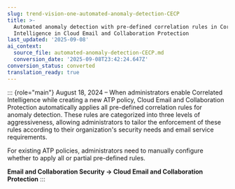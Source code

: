 ```yaml
---
slug: trend-vision-one-automated-anomaly-detection-CECP
title: >-
  Automated anomaly detection with pre-defined correlation rules in Correlated
  Intelligence in Cloud Email and Collaboration Protection
last_updated: '2025-09-08'
ai_context:
  source_file: automated-anomaly-detection-CECP.md
  conversion_date: '2025-09-08T23:42:24.647Z'
conversion_status: converted
translation_ready: true
---
```


::: {role="main"}
August 18, 2024 – When administrators enable Correlated Intelligence while creating a new ATP policy, Cloud Email and Collaboration Protection automatically applies all pre-defined correlation rules for anomaly detection. These rules are categorized into three levels of aggressiveness, allowing administrators to tailor the enforcement of these rules according to their organization's security needs and email service requirements.

For existing ATP policies, administrators need to manually configure whether to apply all or partial pre-defined rules.

**Email and Collaboration Security → Cloud Email and Collaboration Protection**
:::
